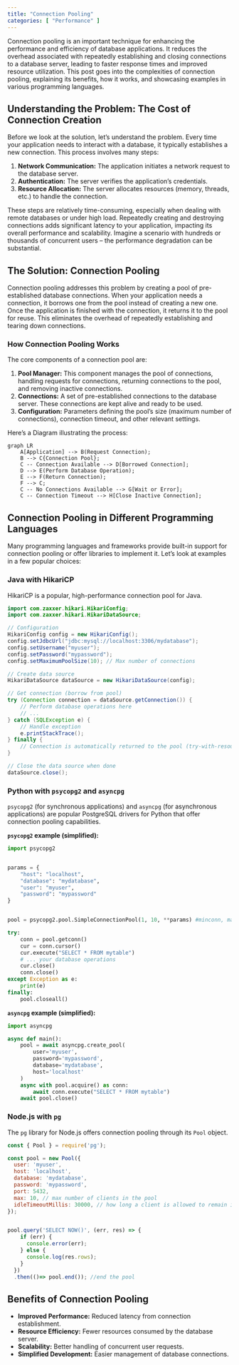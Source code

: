```yaml
---
title: "Connection Pooling"
categories: [ "Performance" ]
---
```



Connection pooling is an important technique for enhancing the performance and efficiency of database applications.  It reduces the overhead associated with repeatedly establishing and closing connections to a database server, leading to faster response times and improved resource utilization.  This post goes into the complexities of connection pooling, explaining its benefits, how it works, and showcasing examples in various programming languages.


## Understanding the Problem: The Cost of Connection Creation

Before we look at the solution, let's understand the problem. Every time your application needs to interact with a database, it typically establishes a new connection.  This process involves many steps:

1. **Network Communication:** The application initiates a network request to the database server.
2. **Authentication:** The server verifies the application's credentials.
3. **Resource Allocation:** The server allocates resources (memory, threads, etc.) to handle the connection.

These steps are relatively time-consuming, especially when dealing with remote databases or under high load.  Repeatedly creating and destroying connections adds significant latency to your application, impacting its overall performance and scalability.  Imagine a scenario with hundreds or thousands of concurrent users – the performance degradation can be substantial.


## The Solution: Connection Pooling

Connection pooling addresses this problem by creating a pool of pre-established database connections.  When your application needs a connection, it borrows one from the pool instead of creating a new one.  Once the application is finished with the connection, it returns it to the pool for reuse.  This eliminates the overhead of repeatedly establishing and tearing down connections.


### How Connection Pooling Works

The core components of a connection pool are:

1. **Pool Manager:**  This component manages the pool of connections, handling requests for connections, returning connections to the pool, and removing inactive connections.
2. **Connections:**  A set of pre-established connections to the database server.  These connections are kept alive and ready to be used.
3. **Configuration:**  Parameters defining the pool's size (maximum number of connections), connection timeout, and other relevant settings.


Here's a Diagram illustrating the process:


```mermaid
graph LR
    A[Application] --> B(Request Connection);
    B --> C{Connection Pool};
    C -- Connection Available --> D[Borrowed Connection];
    D --> E(Perform Database Operation);
    E --> F(Return Connection);
    F --> C;
    C -- No Connections Available --> G[Wait or Error];
    C -- Connection Timeout --> H[Close Inactive Connection];

```


## Connection Pooling in Different Programming Languages

Many programming languages and frameworks provide built-in support for connection pooling or offer libraries to implement it. Let's look at examples in a few popular choices:


### Java with HikariCP

HikariCP is a popular, high-performance connection pool for Java.

```java
import com.zaxxer.hikari.HikariConfig;
import com.zaxxer.hikari.HikariDataSource;

// Configuration
HikariConfig config = new HikariConfig();
config.setJdbcUrl("jdbc:mysql://localhost:3306/mydatabase");
config.setUsername("myuser");
config.setPassword("mypassword");
config.setMaximumPoolSize(10); // Max number of connections

// Create data source
HikariDataSource dataSource = new HikariDataSource(config);

// Get connection (borrow from pool)
try (Connection connection = dataSource.getConnection()) {
    // Perform database operations here
    // ...
} catch (SQLException e) {
    // Handle exception
    e.printStackTrace();
} finally {
    // Connection is automatically returned to the pool (try-with-resources)
}

// Close the data source when done
dataSource.close();

```

### Python with `psycopg2` and `asyncpg`

`psycopg2` (for synchronous applications) and `asyncpg` (for asynchronous applications) are popular PostgreSQL drivers for Python that offer connection pooling capabilities.


**`psycopg2` example (simplified):**

```python
import psycopg2


params = {
    "host": "localhost",
    "database": "mydatabase",
    "user": "myuser",
    "password": "mypassword"
}


pool = psycopg2.pool.SimpleConnectionPool(1, 10, **params) #minconn, maxconn

try:
    conn = pool.getconn()
    cur = conn.cursor()
    cur.execute("SELECT * FROM mytable")
    # ... your database operations
    cur.close()
    conn.close()
except Exception as e:
    print(e)
finally:
    pool.closeall()

```

**`asyncpg` example (simplified):**

```python
import asyncpg

async def main():
    pool = await asyncpg.create_pool(
        user='myuser',
        password='mypassword',
        database='mydatabase',
        host='localhost'
    )
    async with pool.acquire() as conn:
        await conn.execute("SELECT * FROM mytable")
    await pool.close()

```


### Node.js with `pg`

The `pg` library for Node.js offers connection pooling through its `Pool` object.

```javascript
const { Pool } = require('pg');

const pool = new Pool({
  user: 'myuser',
  host: 'localhost',
  database: 'mydatabase',
  password: 'mypassword',
  port: 5432,
  max: 10, // max number of clients in the pool
  idleTimeoutMillis: 30000, // how long a client is allowed to remain idle before being closed
});


pool.query('SELECT NOW()', (err, res) => {
    if (err) {
      console.error(err);
    } else {
      console.log(res.rows);
    }
  })
  .then(()=> pool.end()); //end the pool

```

##  Benefits of Connection Pooling

* **Improved Performance:** Reduced latency from connection establishment.
* **Resource Efficiency:** Fewer resources consumed by the database server.
* **Scalability:** Better handling of concurrent user requests.
* **Simplified Development:** Easier management of database connections.




